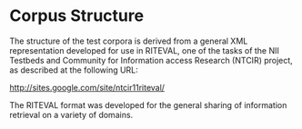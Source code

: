 # Corpus Structure

The structure of the test corpora is derived from a general XML representation developed for use in RITEVAL, one of the tasks of the NII Testbeds and Community for Information access Research (NTCIR) project, as described at the following URL:

http://sites.google.com/site/ntcir11riteval/

The RITEVAL format was developed for the general sharing of information retrieval on a variety of domains.

 
<Cards>
  <Card title="Task 1 Corpus →" href="/corpus/task1" />
  <Card title="Task 2 Corpus →" href="/corpus/task2" />
  <Card title="Task 3 and 4 Corpus →" href="/corpus/task3and4" />
</Cards>